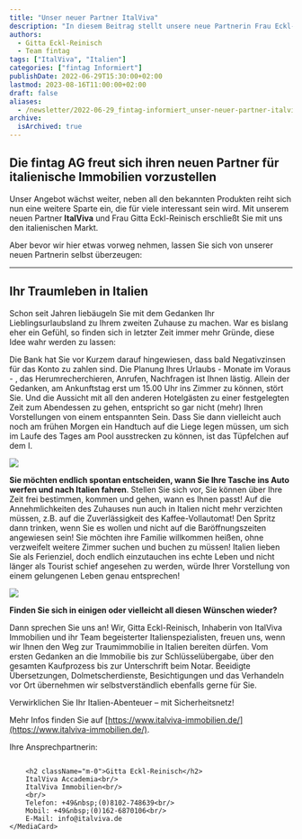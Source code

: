```yaml
---
title: "Unser neuer Partner ItalViva"
description: "In diesem Beitrag stellt unsere neue Partnerin Frau Eckl-Reinisch sich und ihre Firma ItalViva for, die Immobilien in Italien anbietet."
authors:
  - Gitta Eckl-Reinisch
  - Team fintag
tags: ["ItalViva", "Italien"]
categories: ["fintag Informiert"]
publishDate: 2022-06-29T15:30:00+02:00
lastmod: 2023-08-16T11:00:00+02:00
draft: false
aliases:
  - /newsletter/2022-06-29_fintag-informiert_unser-neuer-partner-italviva/
archive:
  isArchived: true
---
```


## Die fintag AG freut sich ihren neuen Partner für italienische Immobilien vorzustellen

Unser Angebot wächst weiter, neben all den bekannten Produkten reiht sich nun eine weitere Sparte ein, die für
viele interessant sein wird. Mit unserem neuen Partner **ItalViva** und Frau Gitta Eckl-Reinisch erschließt Sie mit
uns den italienischen Markt.

Aber bevor wir hier etwas vorweg nehmen, lassen Sie sich von unserer neuen Partnerin selbst überzeugen:

----

## Ihr Traumleben in Italien

Schon seit Jahren liebäugeln Sie mit dem Gedanken Ihr Lieblingsurlaubsland zu Ihrem zweiten Zuhause zu machen. War es
bislang eher ein Gefühl, so finden sich in letzter Zeit immer mehr Gründe, diese Idee wahr werden zu lassen:

Die Bank hat Sie vor Kurzem darauf hingewiesen, dass bald Negativzinsen für das Konto zu zahlen sind. Die Planung Ihres
Urlaubs - Monate im Voraus - , das Herumrecherchieren, Anrufen, Nachfragen ist Ihnen lästig. Allein der Gedanken,
am Ankunftstag erst um 15.00 Uhr ins Zimmer zu können, stört Sie. Und die Aussicht mit all den anderen Hotelgästen
zu einer festgelegten Zeit zum Abendessen zu gehen, entspricht so gar nicht (mehr) Ihren Vorstellungen von einem
entspannten Sein. Dass Sie dann vielleicht auch noch am frühen Morgen ein Handtuch auf die Liege legen müssen, um
sich im Laufe des Tages am Pool ausstrecken zu können, ist das Tüpfelchen auf dem I.

![](img1_600.webp)

**Sie möchten endlich spontan entscheiden, wann Sie Ihre Tasche ins Auto werfen und nach Italien fahren**. Stellen Sie
sich vor, Sie können über Ihre Zeit frei bestimmen, kommen und gehen, wann es Ihnen passt! Auf die Annehmlichkeiten
des Zuhauses nun auch in Italien nicht mehr verzichten müssen, z.B. auf die Zuverlässigkeit des Kaffee-Vollautomat!
Den Spritz dann trinken, wenn Sie es wollen und nicht auf die Baröffnungszeiten angewiesen sein! Sie möchten ihre
Familie willkommen heißen, ohne verzweifelt weitere Zimmer suchen und buchen zu müssen! Italien lieben Sie als
Ferienziel, doch endlich einzutauchen ins echte Leben und nicht länger als Tourist schief angesehen zu werden,
würde Ihrer Vorstellung von einem gelungenen Leben genau entsprechen!

![](img2_600.webp)

**Finden Sie sich in einigen oder vielleicht all diesen Wünschen wieder?**

Dann sprechen Sie uns an! Wir, Gitta Eckl-Reinisch, Inhaberin von ItalViva Immobilien und ihr Team begeisterter
Italienspezialisten, freuen uns, wenn wir Ihnen den Weg zur Traumimmobilie in Italien bereiten dürfen. Vom ersten
Gedanken an die Immobilie bis zur Schlüsselübergabe, über den gesamten Kaufprozess bis zur Unterschrift beim Notar.
Beeidigte Übersetzungen, Dolmetscherdienste, Besichtigungen und das Verhandeln vor Ort übernehmen wir
selbstverständlich ebenfalls gerne für Sie.

Verwirklichen Sie Ihr Italien-Abenteuer – mit Sicherheitsnetz!

Mehr Infos finden Sie auf [https://www.italviva-immobilien.de/](https://www.italviva-immobilien.de/).

Ihre Ansprechpartnerin:

<div className="flex">
    <MediaCard>
        <Image src="https://italviva.de/wp-content/uploads/2023/10/Gitte-Eckl-Reinisch.jpg.webp"
               alt="" slot="image" class="object-cover object-center w-full h-full" inferSize={true} />

        <h2 className="m-0">Gitta Eckl-Reinisch</h2>
        ItalViva Accademia<br/>
        ItalViva Immobilien<br/>
        <br/>
        Telefon: +49&nbsp;(0)8102-748639<br/>
        Mobil: +49&nbsp;(0)162-6870106<br/>
        E-Mail: info@italviva.de
    </MediaCard>
</div>
